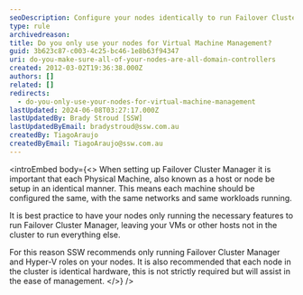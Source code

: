 ```yaml
---
seoDescription: Configure your nodes identically to run Failover Cluster Manager efficiently and effectively, ensuring seamless virtual machine management.
type: rule
archivedreason:
title: Do you only use your nodes for Virtual Machine Management?
guid: 3b623c87-c003-4c25-bc46-1e8b63f94347
uri: do-you-make-sure-all-of-your-nodes-are-all-domain-controllers
created: 2012-03-02T19:36:38.000Z
authors: []
related: []
redirects:
  - do-you-only-use-your-nodes-for-virtual-machine-management
lastUpdated: 2024-06-08T03:27:17.000Z
lastUpdatedBy: Brady Stroud [SSW]
lastUpdatedByEmail: bradystroud@ssw.com.au
createdBy: TiagoAraujo
createdByEmail: TiagoAraujo@ssw.com.au
---
```


<introEmbed
  body={<>
When setting up Failover Cluster Manager it is important that each Physical Machine, also known as a host or node be setup in an identical manner. This means each machine should be configured the same, with the same networks and same workloads running.

It is best practice to have your nodes only running the necessary features to run Failover Cluster Manager, leaving your VMs or other hosts not in the cluster to run everything else.

For this reason SSW recommends only running Failover Cluster Manager and Hyper-V roles on your nodes. It is also recommended that each node in the cluster is identical hardware, this is not strictly required but will assist in the ease of management.
  </>}
/>
